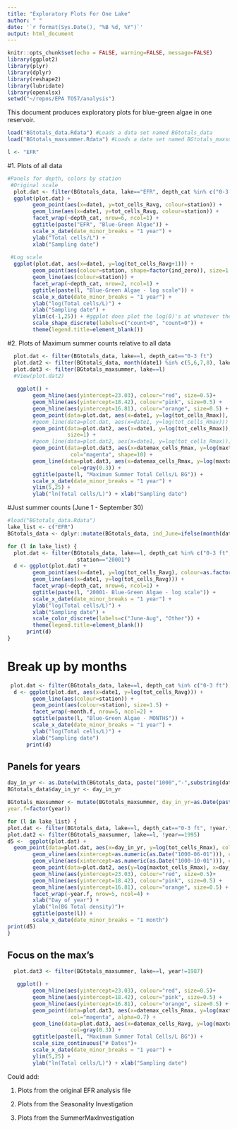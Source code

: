 ```yaml
---
title: "Exploratory Plots For One Lake"
author: " "
date: '`r format(Sys.Date(), "%B %d, %Y")`'
output: html_document
---
```


```r
knitr::opts_chunk$set(echo = FALSE, warning=FALSE, message=FALSE)
library(ggplot2)
library(plyr)
library(dplyr)
library(reshape2)
library(lubridate)
library(openxlsx)
setwd("~/repos/EPA TO57/analysis")
```

This document produces exploratory plots for blue-green algae in one reservoir.

```r
load("BGtotals_data.Rdata") #Loads a data set named BGtotals_data
load("BGtotals_maxsummer.Rdata") #Loads a date set named BGtotals_maxsummer
```

```r
l <- "EFR"
```

#1. Plots of all data

```r
#Panels for depth, colors by station
 #Original scale
  plot.dat <- filter(BGtotals_data, lake=="EFR", depth_cat %in% c("0-3 ft", "5 ft"))
  ggplot(plot.dat) + 
        geom_point(aes(x=date1, y=tot_cells_Ravg, colour=station)) +
        geom_line(aes(x=date1, y=tot_cells_Ravg, colour=station)) + 
        facet_wrap(~depth_cat, nrow=6, ncol=1) + 
        ggtitle(paste("EFR", "Blue-Green Algae")) +
        scale_x_date(date_minor_breaks = "1 year") +
        ylab("Total cells/L") +
        xlab("Sampling date")
  
 #Log scale
  ggplot(plot.dat, aes(x=date1, y=log(tot_cells_Ravg+1))) + 
        geom_point(aes(colour=station, shape=factor(ind_zero)), size=1.5) +
        geom_line(aes(colour=station)) + 
        facet_wrap(~depth_cat, nrow=2, ncol=1) + 
        ggtitle(paste(l, "Blue-Green Algae - log scale")) +
        scale_x_date(date_minor_breaks = "1 year") +
        ylab("log(Total cells/L)") +
        xlab("Sampling date") +
        ylim(c(-1,25)) + #ggplot does plot the log(0)'s at whatever the minimum is for the plot on the y-axis
        scale_shape_discrete(labels=c("count>0", "count=0")) +
        theme(legend.title=element_blank())
```

#2. Plots of Maximum summer counts relative to all data
```r
  plot.dat <- filter(BGtotals_data, lake==l, depth_cat=="0-3 ft")
  plot.dat2 <- filter(BGtotals_data, month(date1) %in% c(5,6,7,8), lake==l, depth_cat=="0-3 ft")
  plot.dat3 <- filter(BGtotals_maxsummer, lake==l)
  #View(plot.dat2)
  
   ggplot() + 
        geom_hline(aes(yintercept=23.03), colour="red", size=0.5)+
        geom_hline(aes(yintercept=18.42), colour="pink", size=0.5) +
        geom_hline(aes(yintercept=16.81), colour="orange", size=0.5) +
        geom_point(data=plot.dat, aes(x=date1, y=log(tot_cells_Rmax)), col=1, shape=1, size=2) +
        #geom_line(data=plot.dat, aes(x=date1, y=log(tot_cells_Rmax))) + 
        geom_point(data=plot.dat2, aes(x=date1, y=log(tot_cells_Rmax)), col="orange", shape=16,
                   size=1) +
        #geom_line(data=plot.dat2, aes(x=date1, y=log(tot_cells_Rmax))) + 
        geom_point(data=plot.dat3, aes(x=datemax_cells_Rmax, y=log(maxtot_cells_Rmax)),
                    col="magenta", shape=10) +
        geom_line(data=plot.dat3, aes(x=datemax_cells_Rmax, y=log(maxtot_cells_Rmax)),
                    col=gray(0.3)) + 
        ggtitle(paste(l, "Maximum Summer Total Cells/L BG")) +
        scale_x_date(date_minor_breaks = "1 year") +
        ylim(5,25) +
        ylab("ln(Total cells/L)") + xlab("Sampling date")
```

#Just summer counts (June 1 - September 30)
```r
#load("BGtotals_data.Rdata")
lake_list <- c("EFR")
BGtotals_data <- dplyr::mutate(BGtotals_data, ind_June=ifelse(month(date1) %in% c(6,7,8,9), 0, 1))

for (l in lake_list) {
  plot.dat <- filter(BGtotals_data, lake==l, depth_cat %in% c("0-3 ft", "5 ft"),
                      station=="20001")
  d <- ggplot(plot.dat) + 
        geom_point(aes(x=date1, y=log(tot_cells_Ravg), colour=as.factor(ind_June)), size=2) +
        geom_line(aes(x=date1, y=log(tot_cells_Ravg))) + 
        facet_wrap(~depth_cat, nrow=6, ncol=1) + 
        ggtitle(paste(l, "20001- Blue-Green Algae - log scale")) +
        scale_x_date(date_minor_breaks = "1 year") +
        ylab("log(Total cells/L)") +
        xlab("Sampling date") +
        scale_color_discrete(labels=c("June-Aug", "Other")) +
        theme(legend.title=element_blank())
      print(d)
}
```

# Break up by months
```r
 plot.dat <- filter(BGtotals_data, lake==l, depth_cat %in% c("0-3 ft"), station %in% c("20001","20004","20024","21001"))
  d <- ggplot(plot.dat, aes(x=date1, y=log(tot_cells_Ravg))) + 
        geom_line(aes(colour=station)) + 
        geom_point(aes(colour=station), size=1.5) +
        facet_wrap(~month.f, nrow=5, ncol=2) + 
        ggtitle(paste(l, "Blue-Green Algae - MONTHS")) +
        scale_x_date(date_minor_breaks = "1 year") +
        ylab("log(Total cells/L)") +
        xlab("Sampling date")
      print(d)
```


## Panels for years

```r
day_in_yr <- as.Date(with(BGtotals_data, paste("1000","-",substring(date1,6,10), sep="")))
BGtotals_data$day_in_yr <- day_in_yr

BGtotals_maxsummer <- mutate(BGtotals_maxsummer, day_in_yr=as.Date(paste("1000","-",substring(datemax_cells_Rmax,6,10), sep="")),
year.f=factor(year))
```

```r
for (l in lake_list) {
plot.dat <- filter(BGtotals_data, lake==l, depth_cat=="0-3 ft", !year.f=="1995")
plot.dat2 <- filter(BGtotals_maxsummer, lake==l, !year==1995)
d5 <-  ggplot(plot.dat) +
  geom_point(data=plot.dat, aes(x=day_in_yr, y=log(tot_cells_Rmax), colour=station)) + 
        geom_vline(aes(xintercept=as.numeric(as.Date("1000-06-01"))), colour="red", size=0.5) +
        geom_vline(aes(xintercept=as.numeric(as.Date("1000-10-01"))), colour="red", size=0.5) +
        geom_point(data=plot.dat2, aes(y=log(maxtot_cells_Rmax), x=day_in_yr, group=year.f), colour="red", size=3) +
        geom_hline(aes(yintercept=23.03), colour="red", size=0.5)+
        geom_hline(aes(yintercept=18.42), colour="pink", size=0.5) +
        geom_hline(aes(yintercept=16.81), colour="orange", size=0.5) +
        facet_wrap(~year.f, nrow=5, ncol=4) +
        xlab("Day of year") +
        ylab("ln(BG Total density)")+
        ggtitle(paste(l)) +
        scale_x_date(date_minor_breaks = "1 month")
print(d5)
}
```


## Focus on the max's

```r
  plot.dat3 <- filter(BGtotals_maxsummer, lake==l, year!=1987)

   ggplot() + 
        geom_hline(aes(yintercept=23.03), colour="red", size=0.5)+
        geom_hline(aes(yintercept=18.42), colour="pink", size=0.5) +
        geom_hline(aes(yintercept=16.81), colour="orange", size=0.5) +
        geom_point(data=plot.dat3, aes(x=datemax_cells_Rmax, y=log(maxtot_cells_Rmax), size=num_sampdates_per_max),
                    col="magenta", alpha=0.7) +
        geom_line(data=plot.dat3, aes(x=datemax_cells_Ravg, y=log(maxtot_cells_Rmax)),
                    col=gray(0.3)) + 
        ggtitle(paste(l, "Maximum Summer Total Cells/L BG")) +
        scale_size_continuous("# Dates")+
        scale_x_date(date_minor_breaks = "1 year") +
        ylim(5,25) +
        ylab("ln(Total cells/L)") + xlab("Sampling date")
```


Could add:

1. Plots from the original EFR analysis file

2. Plots from the Seasonality Investigation

3. Plots from the SummerMaxInvestigation 




